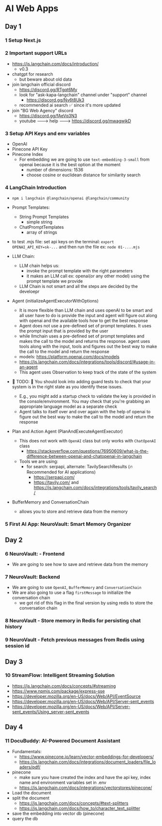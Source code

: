 # AI Web Apps

## Day 1

### 1 Setup Next.js

### 2 Important support URLs

- https://js.langchain.com/docs/introduction/
  - v0.3
- chatgpt for research
  - but beware about old data
- join langchain official discord
  - https://discord.gg/RTgqt6My
  - look for "ask-kapa-langchain" channel under "support" channel
    - https://discord.gg/Nv6t8Uk3
  - recommended ai search ✅ since it's more updated
- join "BG Web Agency" discord
  - https://discord.gg/fAeVq3N3
  - youtube ---> help ---> https://discord.gg/mwagwjkD

### 3 Setup API Keys and env variables

- OpenAI
- Pinecone API Key
- Pinecone Index
  - For embedding we are going to use `text-embedding-3-small` from openai because it is the best option at the moment
    - number of dimensions: 1536
    - choose cosine or euclidean distance for similarity search

### 4 LangChain Introduction

- `npm i langchain @langchain/openai @langchain/community`

- Prompt Templates:
  - String Prompt Templates
    - simple string
  - ChatPromptTemplates
    - array of strings
- to test .mjs file: set api keys on the terminal: `export OPENAI_API_KEY=sk-...` and then run the file ex: `node 01-....mjs`

- LLM Chain:

  - LLM chain helps us:
    - invoke the prompt template with the right parameters
    - it makes an LLM call ex: openai(or any other model) using the prompt template we provide
  - LLM Chain is not smart and all the steps are decided by the develoepr

- Agent (initializeAgentExecutorWithOptions)
  - It is more flexible than LLM chain and uses openAI to be smart and all user have to do is provide the input and agent will figure out along with openai and the available tools how to get the best response
  - Agent does not use a pre-defined set of prompt templates. It uses the prompt input that is provided by the user
  - while llmchain uses a pre-defined set of prompt templates and makes the call to the model and returns the response. agent uses tools along with the input, tools and figures out the best way to make the call to the model and return the response
  - models: https://platform.openai.com/docs/models
  - https://js.langchain.com/docs/integrations/tools/discord/#usage-in-an-agent
  - This agent uses Observation to keep track of the state of the system
- 🚨 TODO: 🌟 You should look into adding guard tests to check that your system is in the right state as you identify these issues.

  - E.g., you might add a startup check to validate the key is provided in the console/environment. You may check that you're grabbing an appropriate language model as a separate check
  - Agent talks to itself over and over again with the help of openai to figure out the best way to make the call to the model and return the response

- Plan and Action Agent (PlanAndExecuteAgentExecutor)

  - This does not work with `OpenAI` class but only works with `ChatOpenAI` class
    - https://stackoverflow.com/questions/76950609/what-is-the-difference-between-openai-and-chatopenai-in-langchain
  - Tools we are using:
    - for search: serpapi, alternate: TavilySearchResults (🔥 Recommended for AI applications)
      - https://serpapi.com/
      - https://tavily.com/ and https://js.langchain.com/docs/integrations/tools/tavily_search/

- BufferMemory and ConversationChain
  - allows you to store and retrieve data from the memory

### 5 First AI App: NeuroVault: Smart Memory Organizer

## Day 2

### 6 NeuroVault: - Frontend

- We are going to see how to save and retrieve data from the memory

### 7 NeuroVault: Backend

- We are going to use `OpenAI`, `BufferMemory` and `ConversationChain`
- We are also going to use a flag `firstMessage` to initialize the conversation chain
  - we got rid of this flag in the final version by using redis to store the conversation chain

### 8 NeuroVault - Store memory in Redis for persisting chat history

### 9 NeuroVault - Fetch previous messages from Redis using session id

## Day 3

### 10 StreamFlow: Intelligent Streaming Solution

- https://js.langchain.com/docs/concepts/#streaming
- https://www.npmjs.com/package/express-sse
- https://developer.mozilla.org/en-US/docs/Web/API/EventSource
- https://developer.mozilla.org/en-US/docs/Web/API/Server-sent_events
- https://developer.mozilla.org/en-US/docs/Web/API/Server-sent_events/Using_server-sent_events

## Day 4

### 11 DocuBuddy: AI-Powered Document Assistant

- Fundamentals:
  - https://www.pinecone.io/learn/vector-embeddings-for-developers/
  - https://js.langchain.com/docs/integrations/document_loaders/file_loaders/pdf/
- pinecone
  - make sure you have created the index and have the api key, index name and environment variables set in .env
  - https://js.langchain.com/docs/integrations/vectorstores/pinecone/
- Load the document
- split the document
  - https://js.langchain.com/docs/concepts/#text-splitters
  - https://js.langchain.com/docs/how_to/character_text_splitter
- save the embedding into vector db (pinecone)
- query the db
